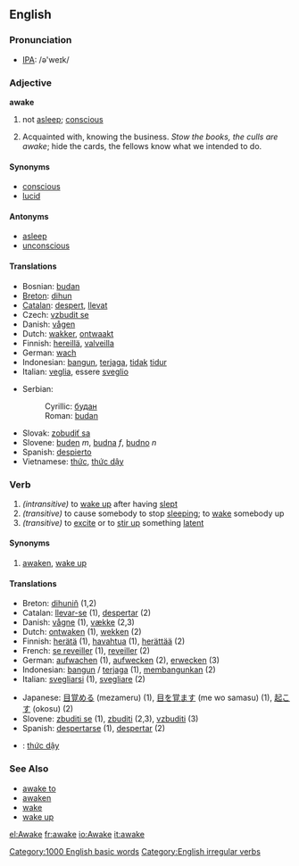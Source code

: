 ==English==

===Pronunciation===
*[[w:IPA|IPA]]: /ə'weɪk/

=== Adjective ===
'''awake'''
# not [[asleep]]; [[conscious]]
# {{vulgar}} Acquainted with, knowing the business. ''Stow the books, the culls are awake''; hide the cards, the fellows know what we intended to do.

====Synonyms====
*[[conscious]]
*[[lucid]]

====Antonyms====
*[[asleep]]
*[[unconscious]]

====Translations====
{{top}}
*Bosnian: [[budan#Bosnian|budan]] {{m}}
*[[Breton]]: [[dihun]]
*[[Catalan]]: [[despert]], [[llevat]]
*Czech: [[vzbudit se]]
*Danish: [[vågen]]
*Dutch: [[wakker]], [[ontwaakt]]
*Finnish: [[hereillä]], [[valveilla]]
*German: [[wach]]
*Indonesian: [[bangun]], [[jaga|terjaga]], [[tidak]] [[tidur]]
*Italian: [[veglia]], essere [[sveglio]]
{{mid}}
*Serbian:
*:Cyrillic: [[будан#Serbian|будан]] {{m}}
*:Roman: [[budan#Serbian|budan]] {{m}}
*Slovak: [[zobudiť sa]]
*Slovene: [[buden]] ''m'', [[budna]] ''f'', [[budno]] ''n''
*Spanish: [[despierto]]
*Vietnamese: [[thức]], [[thức dậy]]
{{bottom}}

===Verb===
{{irregverb|'''to awake'''|'''[[awakes]]'''|'''[[awoke]] '''or''' [[awaked]]'''|'''[[awaked]] '''or''' [[awoken]]'''|'''[[awaking]]'''}}
#''(intransitive)'' to [[wake up]] after having [[sleep|slept]]
#''(transitive)'' to cause somebody to stop [[sleep|sleeping]]; to [[wake up|wake]] somebody up
#''(transitive)'' to [[excite]] or to [[stir up]] something [[latent]]
====Synonyms====
#[[awaken]], [[wake up]]

==== Translations ====
{{top}}
*Breton: [[dihuniñ]] (1,2)
*Catalan: [[llevar-se]] (1), [[despertar]] (2)
*Danish: [[vågne]] (1), [[vække]] (2,3)
*Dutch: [[ontwaken]] (1), [[wekken]] (2)
*Finnish: [[herätä]] (1), [[havahtua]] (1), [[herättää]] (2)
*French: [[se reveiller]] (1), [[reveiller]] (2)
*German: [[aufwachen]] (1), [[aufwecken]] (2), [[erwecken]] (3)
*Indonesian: [[bangun]] / [[jaga|terjaga]] (1), [[bangun|membangunkan]] (2)
*Italian: [[svegliarsi]] (1), [[svegliare]] (2)
{{mid}}
*Japanese: [[目覚める]] (mezameru) (1), [[目を覚ます]] (me wo samasu) (1), [[起こす]] (okosu) (2)
*Slovene: [[zbuditi se]] (1), [[zbuditi]] (2,3), [[vzbuditi]] (3)
*Spanish: [[despertarse]] (1), [[despertar]] (2)
*{{vi}}: [[thức dậy]]
{{bottom}}

===See Also===
*[[awake to]]
*[[awaken]]
*[[wake]]
*[[wake up]]

[[Category:1000 English basic words]]
[[Category:English irregular verbs]]
[[el:Awake]]
[[fr:awake]]
[[io:Awake]]
[[it:awake]]
